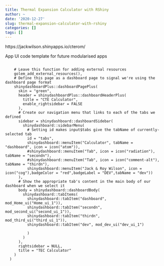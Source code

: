 ```yaml
---
title: Thermal Expansion Calculator with RShiny
author: ~
date: '2020-12-27'
slug: thermal-expansion-calculator-with-rshiny
categories: []
tags: []
---
```



https://jackwilson.shinyapps.io/cterom/



App UI code template for future modularised apps

```

    # Leave this function for adding external resources
    golem_add_external_resources(),
    # Define this page as a dashboard page to signal we're using the     dashboard page format
    shinydashboardPlus::dashboardPagePlus(
      skin = "green",
      header = shinydashboardPlus::dashboardHeaderPlus(
        title = "CTE Calculator",
        enable_rightsidebar = FALSE
      ),
      # Create our navigation menu that links to each of the tabs we defined
      sidebar = shinydashboard::dashboardSidebar(
        shinydashboard::sidebarMenu(
          # Setting id makes input$tabs give the tabName of currently-selected tab
          id = "tabs",
          shinydashboard::menuItem("Calculator", tabName = "dashboard", icon = icon("atom")),
          #shinydashboard::menuItem("Tab", icon = icon("radiation"), tabName = "secondn"),
          #shinydashboard::menuItem("Tab", icon = icon("comment-alt"), tabName = "thirdn"),
          shinydashboard::menuItem("Jack & Roy Wilson", icon = icon("cog"),badgeColor = "red",badgeLabel = "DEV",tabName = "dev"))
      ),
      # Show the appropriate tab's content in the main body of our dashboard when we select it
      body = shinydashboard::dashboardBody(
        shinydashboard::tabItems(
          shinydashboard::tabItem("dashboard", mod_Home_ui("Home_ui_1")),
          shinydashboard::tabItem("secondn", mod_second_ui("second_ui_1")),
          shinydashboard::tabItem("thirdn", mod_third_ui("third_ui_1")),
          shinydashboard::tabItem("dev", mod_dev_ui("dev_ui_1")
                                  
          )
        ) 
      ),
      rightsidebar = NULL,
      title = "TEC Calculator"
    )
  )
  
```